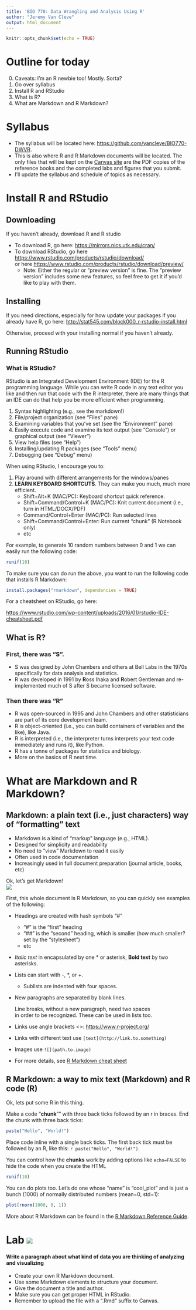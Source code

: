 ```yaml
---
title: 'BIO 770: Data Wrangling and Analysis Using R'
author: "Jeremy Van Cleve"
output: html_document
---
```


```r
knitr::opts_chunk$set(echo = TRUE)
```

# Outline for today

0. Caveats: I'm an R newbie too! Mostly. Sorta?
1. Go over syllabus
2. Install R and RStudio
3. What is R?
4. What are Markdown and R Markdown?

# Syllabus

- The syllabus will be located here: <https://github.com/vancleve/BIO770-DWVR>. 
- This is also where R and R Markdown documents will be located. The only files that will be kept on the [Canvas site](https://uk.instructure.com/courses/1843807) are the PDF copies of the reference books and the completed labs and figures that you submit.
- I'll update the syllabus and schedule of topics as necessary.

# Install R and RStudio

## Downloading

If you haven't already, download R and R studio

- To download R, go here: <https://mirrors.nics.utk.edu/cran/>
- To download RStudio, go here <https://www.rstudio.com/products/rstudio/download/>  \
  or here <https://www.rstudio.com/products/rstudio/download/preview/>
  - Note: Either the regular or "preview version" is fine. The "preview version" includes some new features, so feel free to get it if you'd like to play with them.

## Installing

If you need directions, especially for how update your packages if you already have R, go here:
<http://stat545.com/block000_r-rstudio-install.html>

Otherwise, proceed with your installing normal if you haven't already.

## Running RStudio

### What is RStudio?

RStudio is an Integrated Development Environment (IDE) for the R programming language. While you can write R code in any text editor you like and then run that code with the R interpreter, there are many things that an IDE can do that help you be more efficient when programming.

1. Syntax highlighting (e.g., see the markdown!)
2. File/project organization (see "Files" pane)
3. Examining variables that you've set (see the "Environment" pane)
4. Easily execute code and examine its text output (see "Console") or graphical output (see "Viewer")
5. View help files (see "Help")
6. Installing/updating R packages (see "Tools" menu)
7. Debugging (see "Debug" menu)

When using RStudio, I encourage you to:

1. Play around with different arrangements for the windows/panes
2. **LEARN KEYBOARD SHORTCUTS**. They can make you much, much more efficient.
    - Shift+Alt+K (MAC/PC):  Keyboard shortcut quick reference.
    - Shift+Command/Control+K (MAC/PC): Knit current document (i.e., turn in HTML/DOCX/PDF)
    - Command/Control+Enter (MAC/PC): Run selected lines
    - Shift+Command/Control+Enter: Run current "chunk" (R Notebook only)
    - etc

For example, to generate 10 random numbers between 0 and 1 we can easily run the following code:
 
```r
runif(10)
```

To make sure you can do run the above, you want to run the following code that installs R Markdown:

```r
install.packages("rmarkdown", dependencies = TRUE)
```

For a cheatsheet on RStudio, go here:

<https://www.rstudio.com/wp-content/uploads/2016/01/rstudio-IDE-cheatsheet.pdf>

## What is R?

### First, there was "S". 

- S was designed by John Chambers and others at Bell Labs in the 1970s specifically for data analysis and statistics.
- R was developed in 1991 by **R**oss Ihaka and **R**obert Gentleman and re-implemented much of S after S became licensed software.

### Then there was "R"

- R was open-sourced in 1995 and John Chambers and other statisticians are part of its core development team.
- R is object-oriented (i.e., you can build containers of variables and the like), like Java.
- R is interpreted (i.e., the interpreter turns interprets your text code immediately and runs it), like Python.
- R has a tonne of packages for statistics and biology.
- More on the basics of R next time.

# What are Markdown and R Markdown?

## Markdown: a plain text (i.e., just characters) way of "formatting" text

- Markdown is a kind of "markup" language (e.g., HTML).
- Designed for simplicity and readability
- No need to "view" Markdown to read it easily
- Often used in code documentation
- Increasingly used in full document preparation (journal article, books, etc)

Ok, let's get Markdown!  
![](assets/dancing.gif)

First, this whole document is R Markdown, so you can quickly see examples of the following:

- Headings are created with hash symbols "#"
    - "#" is the "first" heading
    - "##" is the "second" heading, which is smaller (how much smaller? set by the "stylesheet")
    - etc
- *Italic text* in encapsulated by one \* or asterisk, **Bold text** by two asterisks.
- Lists can start with \-, \*, or \+.
    - Sublists are indented with four spaces.
- New paragraphs are separated by blank lines.

    Line breaks, without a new paragraph, need two spaces  
    in order to be recognized. These can be used in lists too.
- Links use angle brackets \<\>: <https://www.r-project.org/>
- Links with different text use `[text](http://link.to.something)`
- Images use `![](path.to.image)`
- For more details, see [R Markdown cheat sheet](http://www.rstudio.com/wp-content/uploads/2016/03/rmarkdown-cheatsheet-2.0.pdf)


## R Markdown: a way to mix text (Markdown) and R code (R)

Ok, lets put some R in this thing.

Make a code "**chunk**"" with three back ticks followed by an r in braces. End the chunk with three back ticks:

```r
paste("Hello", "World!")
```

Place code inline with a single back ticks. The first back tick must be followed by an R, like this: `r paste("Hello", "World!")`.

You can control how the **chunks** work by adding options like `echo=FALSE` to hide the code when you create the HTML

```r
runif(10)
```

You can do plots too. Let's do one whose "name" is "cool_plot" and is just a bunch (1000) of normally distributed numbers (mean=0, std=1):

```r
plot(rnorm(1000, 0, 1))
```

More about R Markdown can be found in the [R Markdown Reference Guide](https://www.rstudio.com/wp-content/uploads/2015/03/rmarkdown-reference.pdf).

# Lab ![](assets/beaker.png)

#### Write a paragraph about what kind of data you are thinking of analyzing and visualizing

+ Create your own R Markdown document.
+ Use some Markdown elements to structure your document.
+ Give the document a title and author.
+ Make sure you can get proper HTML in RStudio.
+ Remember to upload the file with a ".Rmd" suffix to Canvas.